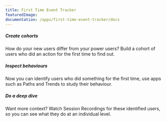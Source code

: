 ```yaml
---
title: First Time Event Tracker
featuredImage: 
documentation: /apps/first-time-event-tracker/docs
---
```


<Section
    divider={false}
    title="Track if an event is the first event of its type for a user, or the first event of its type ever."
    size="full"
    cols={3}
>
    <div>
        <h5>Create cohorts</h5>
        <p>How do your new users differ from your power users? Build a cohort of users who did an action for the first time to find out.</p>
    </div>
    <div>
        <h5>Inspect behaviours</h5>
        <p>Now you can identify users who did something for the first time, use apps such as Paths and Trends to study their behaviour.</p>
    </div>
    <div>
        <h5>Do a deep dive</h5>
        <p>Want more context? Watch Session Recordings for these identified users, so you can see what they do at an individual level.</p>
    </div>
</Section>

<TutorialsSlider topic="first-time" />

<Documentation />
